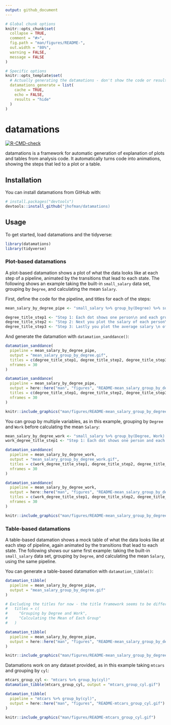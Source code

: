 ```yaml
---
output: github_document
---
```


<!-- README.md is generated from README.Rmd. Please edit that file -->

```r
# Global chunk options
knitr::opts_chunk$set(
  collapse = TRUE,
  comment = "#>",
  fig.path = "man/figures/README-",
  out.width = "80%",
  warning = FALSE,
  message = FALSE
)

# Specific options
knitr::opts_template$set(
  # Actually generating the datamations - don't show the code or results (returns FALSE right now), and cache the image so it's not regenerated each time
  datamations_generate = list(
    cache = TRUE,
    echo = FALSE,
    results = "hide"
  )
)
```

# datamations

<!-- badges: start -->
[![R-CMD-check](https://github.com/jhofman/datamations/workflows/R-CMD-check/badge.svg)](https://github.com/jhofman/datamations/actions)
<!-- badges: end -->

datamations is a framework for automatic generation of explanation of plots and tables from analysis code. It automatically turns code into animations, showing the steps that led to a plot or a table.

## Installation

You can install datamations from GitHub with:

```r
# install.packages("devtools")
devtools::install_github("jhofman/datamations)
```

## Usage

To get started, load datamations and the tidyverse:

```r
library(datamations)
library(tidyverse)
```

### Plot-based datamations

A plot-based datamation shows a plot of what the data looks like at each step of a pipeline, animated by the transitions that lead to each state. The following shows an example taking the built-in `small_salary` data set, grouping by `Degree`, and calculating the mean `Salary`.

First, define the code for the pipeline, and titles for each of the steps:

```r
mean_salary_by_degree_pipe <- "small_salary %>% group_by(Degree) %>% summarize(mean = mean(Salary))"

degree_title_step1 <- "Step 1: Each dot shows one person\n and each group shows degree type"
degree_title_step2 <- "Step 2: Next you plot the salary of each person\n within each group"
degree_title_step3 <- "Step 3: Lastly you plot the average salary \n of each group and zoom in"
```

And generate the datamation with `datamation_sanddance()`:

```r
datamation_sanddance(
  pipeline = mean_salary_by_degree_pipe,
  output = "mean_salary_group_by_degree.gif",
  titles = c(degree_title_step1, degree_title_step2, degree_title_step3),
  nframes = 30
)
```

```r
datamation_sanddance(
  pipeline = mean_salary_by_degree_pipe,
  output = here::here("man", "figures", "README-mean_salary_group_by_degree.gif"),
  titles = c(degree_title_step1, degree_title_step2, degree_title_step3),
  nframes = 30
)
```

```r
knitr::include_graphics("man/figures/README-mean_salary_group_by_degree.gif")
```

You can group by multiple variables, as in this example, grouping by `Degree` and `Work` before calculating the mean `Salary`:

```r
mean_salary_by_degree_work <- "small_salary %>% group_by(Degree, Work) %>% summarize(mean = mean(Salary))"
work_degree_title_step1 <- "Step 1: Each dot shows one person and each group\n shows degree type AND work setting"
```

```r
datamation_sanddance(
  pipeline = mean_salary_by_degree_work,
  output = "mean_salary_group_by_degree_work.gif",
  titles = c(work_degree_title_step1, degree_title_step2, degree_title_step3),
  nframes = 30
)
```

```r
datamation_sanddance(
  pipeline = mean_salary_by_degree_work,
  output = here::here("man", "figures", "README-mean_salary_group_by_degree_work.gif"),
  titles = c(work_degree_title_step1, degree_title_step2, degree_title_step3),
  nframes = 30
)
```

```r
knitr::include_graphics("man/figures/README-mean_salary_group_by_degree_work.gif")
```

### Table-based datamations

A table-based datamation shows a mock table of what the data looks like at each step of pipeline, again animated by the transitions that lead to each state. The following shows our same first example: taking the built-in `small_salary` data set, grouping by `Degree`, and calculating the mean `Salary`, using the same pipeline.

You can generate a table-based datamation with `datamation_tibble()`:

```r
datamation_tibble(
  pipeline = mean_salary_by_degree_pipe,
  output = "mean_salary_group_by_degree.gif"
)
```

```r
# Excluding the titles for now - the title framework seems to be different between plots/tables so I'll dig into that later.
#   titles = c(
#     "Grouping by Degree and Work",
#     "Calculating the Mean of Each Group"
#   )

datamation_tibble(
  pipeline = mean_salary_by_degree_pipe,
  output = here::here("man", "figures", "README-mean_salary_group_by_degree-table.gif")
)
```

```r
knitr::include_graphics("man/figures/README-mean_salary_group_by_degree-table.gif")
```

Datamations work on any dataset provided, as in this example taking `mtcars` and grouping by `cyl`:

```r
mtcars_group_cyl <- "mtcars %>% group_by(cyl)"
datamation_tibble(mtcars_group_cyl, output = "mtcars_group_cyl.gif")
```

```r
datamation_tibble(
  pipeline = "mtcars %>% group_by(cyl)",
  output = here::here("man", "figures", "README-mtcars_group_cyl.gif")
)
```

```r
knitr::include_graphics("man/figures/README-mtcars_group_cyl.gif")
```

